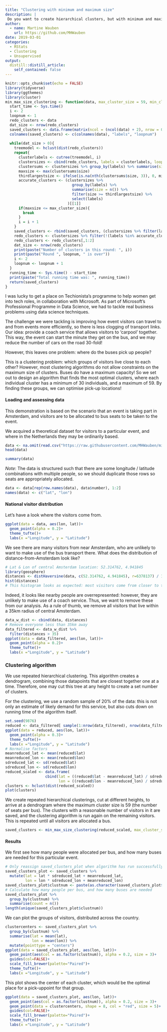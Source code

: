```yaml
---
title: "Clustering with minimum and maximum size"
description: |
 Do you want to create hierarchical clusters, but with minimum and maximum size constraint? 
author:
  - name: Martine Wauben 
    url: https://github.com/MHWauben
date: 2019-03-01
categories:
  - RStats
  - Clustering
  - Unsupervised
output:
  distill::distill_article:
    self_contained: false
---
```


```r
knitr::opts_chunk$set(echo = FALSE)
library(tidyverse)
library(ggthemes)
library(cluster)
min_max_size_clustering <- function(data, max_cluster_size = 59, min_cluster_size = 30) {
  start_time <- Sys.time()
  i <- 2
  loopnum <- 1
  redo_clusters <- data
  dat_size <- nrow(redo_clusters)
  saved_clusters <- data.frame(matrix(ncol = (ncol(data) + 2), nrow = 0))
  colnames(saved_clusters) <- c(colnames(data), "labels", "loopnum")
  
  while(dat_size > 0){
    treemodel <- hclust(dist(redo_clusters))
    repeat{
      clusterlabels <- cutree(treemodel, i)
      clustersizes <- cbind(redo_clusters, labels = clusterlabels, loopn = rep(loopnum, nrow(redo_clusters)))
      clustersums <- clustersizes %>% group_by(labels) %>% summarise(size = n()) 
      maxsize <- max(clustersums$size)
      thirdlargestsize <- ifelse(is.na(nth(clustersums$size, 3)), 0, min_cluster_size)
      accurate_clusters <- (clustersizes %>% 
                              group_by(labels) %>% 
                              summarise(size = n()) %>% 
                              filter(size >= thirdlargestsize) %>% 
                              select(labels)
                            )[[1]]
      if(maxsize <= max_cluster_size){
        break
      }
      i = i + 1
    }
    saved_clusters <- rbind(saved_clusters, (clustersizes %>% filter(labels %in% accurate_clusters)))
    redo_clusters <- clustersizes %>% filter(!(labels %in% accurate_clusters))
    redo_clusters <- redo_clusters[,1:2]
    dat_size <- nrow(redo_clusters)
    print(paste("Number of clusters in this round: ", i))
    print(paste("Round ", loopnum, " is over"))
    i <- 2
    loopnum <- loopnum + 1
  }
  running_time <- Sys.time() - start_time
  print(paste("Total running time was: ", running_time))
  return(saved_clusters)
}
```

I was lucky to get a place on Techionista's programme to help women get into tech roles, in collaboration with Microsoft. As part of Microsoft's Professional Programme in Data Science, we had to tackle real business problems using data science techniques.

The challenge we were tackling is improving how event visitors can travel to and from events more efficiently, so there is less clogging of transport links. Our idea: provide a coach service that allows visitors to 'carpool' together. This way, the event can start the minute they get on the bus, and we may reduce the number of cars on the road 30-fold!

However, this leaves one problem: where do the buses pick up people?

This is a clustering problem: which groups of visitors live close to each other? However, most clustering algorithms do not allow constraints on the maximum size of clusters. Buses do have a maximum capacity! So we set out to design an algorithm that finds the most optimal clusters, where each individual cluster has a minimum of 30 individuals, and a maximum of 59. By finding these groups, we can optimise pick-up locations!

#### Loading and assessing data  
This demonstration is based on the scenario that an event is taking part in Amsterdam, and visitors are to be allocated to bus seats to be taken to the event. 

We acquired a theoretical dataset for visitors to a particular event, and where in the Netherlands they may be ordinarily based. 

```r
data <- na.omit(read.csv("https://raw.githubusercontent.com/MHWauben/min_max_size_clustering/master/demo/visitor_locations.csv"))
head(data)
```

```r
summary(data)
```

*Note*: The data is structured such that there are some longitude / latitude combinations with multiple people, so we should duplicate those rows so seats are appropriately allocated.

```r
data <- data[rep(row.names(data), data$number), 1:2]
names(data) <- c("lat", "lon")
```

#### National visitor distribution  

Let's have a look where the visitors come from.

```r
ggplot(data = data, aes(lon, lat))+
  geom_point(alpha = 0.2)+
  theme_tufte()+
  labs(x ="Longitude", y = "Latitude")
```

We see there are many visitors from near Amsterdam, who are unlikely to want to make use of the bus transport there. What does the distribution of distance-from-Amsterdam look like?

```r
# Lat & Lon of central Amsterdam location: 52.314762, 4.941845
library(geosphere)
distances <- distHaversine(data, c(52.314762, 4.941845), r=6378137) / 1000
hist(distances)
# This histogram looks as expected: most visitors come from closer to the Amsterdam than from further away!
```

Indeed, it looks like nearby people are overrepresented: however, they are unlikely to make use of a coach service. Thus, we want to remove these from our analysis. As a rule of thumb, we remove all visitors that live within a 35km radius of central Amsterdam.

```r
data_w_dist <- cbind(data, distances)
# Remove everyone less than 35km away
data_filtered <- data_w_dist %>%
  filter(distances > 35)
ggplot(data = data_filtered, aes(lon, lat))+
  geom_point(alpha = 0.2)+
  theme_tufte()+
  labs(x ="Longitude", y = "Latitude")
```

### Clustering algorithm  

We use repeated hierarchical clustering. This algorithm creates a dendrogram, combining those datapoints that are closest together one at a time. Therefore, one may cut this tree at any height to create a set number of clusters.  

For the clustering, we use a random sample of 20% of the data: this is not only an estimate of likely demand for this service, but also cuts down on running time of the algorithm itself. 

```r
set.seed(9876)
reduced <- data_filtered[ sample(1:nrow(data_filtered), nrow(data_filtered)/5 ) , 1:2]
ggplot(data = reduced, aes(lon, lat))+
  geom_point(alpha = 0.3)+
  theme_tufte()+
  labs(x ="Longitude", y = "Latitude")
# Normalise factors
meanreduced_lat <- mean(reduced$lat)
meanreduced_lon <- mean(reduced$lon)
sdreduced_lat <- sd(reduced$lat)
sdreduced_lon <- sd(reduced$lon)
reduced_scaled <- data.frame(
                  cbind(lat = ((reduced$lat - meanreduced_lat) / sdreduced_lat),
                        lon = ((reduced$lon - meanreduced_lon) / sdreduced_lon)))
clusters <- hclust(dist(reduced_scaled))
plot(clusters)
```

We create repeated hierarchical clusterings, cut at different heights, to arrive at a dendrogram where the maximum cluster size is 59 (the number of seats per bus). The clusters with a reasonable number of visitors in it are saved, and the clustering algorithm is run again on the remaining visitors. This is repeated until all visitors are allocated a bus.


```r
saved_clusters <- min_max_size_clustering(reduced_scaled, max_cluster_size = 59, min_cluster_size = 30)
```


#### Results  

We first see how many people were allocated per bus, and how many buses are needed for this particular event.

```r
# Only reassign saved_clusters_plot when algorithm has run successfully!
saved_clusters_plot <- saved_clusters %>%
  mutate(lat = lat * sdreduced_lat + meanreduced_lat,
         lon = lon * sdreduced_lon + meanreduced_lon)
saved_clusters_plot$clustnum <- paste(as.character(saved_clusters_plot$labels), "-", as.character(saved_clusters_plot$loopn))
# Calculate how many people per bus, and how many buses are needed
saved_clusters_plot %>%
  group_by(clustnum) %>%
  summarise(count = n())
length(unique(saved_clusters_plot$clustnum))
```

We can plot the groups of visitors, distributed across the country.

```r
clustercenters <- saved_clusters_plot %>%
  group_by(clustnum) %>%
  summarise(lat = mean(lat),
            lon = mean(lon)) %>%
  mutate(pointtype = "centers")
ggplot(data = saved_clusters_plot, aes(lon, lat))+
  geom_point(aes(col = as.factor(clustnum)), alpha = 0.2, size = 3)+
  guides(col=FALSE)+
  scale_fill_brewer(palette="Paired")+
  theme_tufte()+
  labs(x ="Longitude", y = "Latitude")
```

This plot shows the center of each cluster, which would be the optimal place for a pick-uppoint for that group.

```r
ggplot(data = saved_clusters_plot, aes(lon, lat))+
  geom_point(aes(col = as.factor(clustnum)), alpha = 0.2, size = 3)+
  geom_point(data = clustercenters, shape = 8, col = "red", size = 5)+
  guides(col=FALSE)+
  scale_fill_brewer(palette="Paired")+
  theme_tufte()+
  labs(x ="Longitude", y = "Latitude")
```